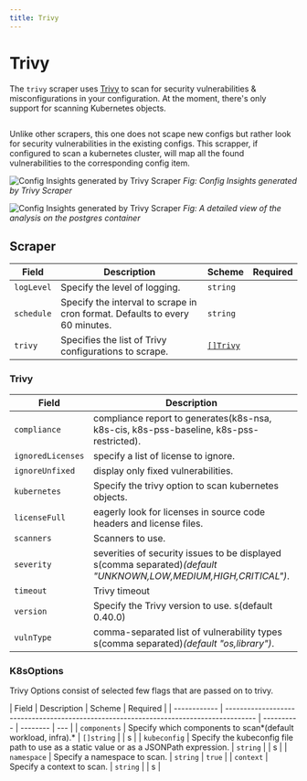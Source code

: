 ```yaml
---
title: Trivy
---
```



# <Trivy/> Trivy

The `trivy` scraper uses [Trivy](https://trivy.dev/) to scan for security vulnerabilities & misconfigurations in your configuration. At the moment, there's only support for scanning Kubernetes objects.

```yaml title="trivy-scraper.yaml" file=../../../modules/config-db/fixtures/trivy.yaml
```

Unlike other scrapers, this one does not scape new configs but rather look for security vulnerabilities in the existing configs. This scrapper, if configured to scan a kubernetes cluster, will map all the found vulnerabilities to the corresponding config item.

![Config Insights generated by Trivy Scraper](/img/config-insights-trivy.png)
_Fig: Config Insights generated by Trivy Scraper_

![Config Insights generated by Trivy Scraper](/img/config-insight-trivy-postgres.png)
_Fig: A detailed view of the analysis on the postgres container_

## Scraper

| Field      | Description                                                                  | Scheme                | Required |
| ---------- | ---------------------------------------------------------------------------- | --------------------- | -------- |
| `logLevel` | Specify the level of logging.                                                | `string`              |          |
| `schedule` | Specify the interval to scrape in cron format. Defaults to every 60 minutes. | `string`              |          |
| `trivy`    | Specifies the list of Trivy configurations to scrape.                        | [`[]Trivy`](#trivy-1) |          |

### Trivy

| Field             | Description                                                                                                     | Scheme                      | Required |
| ----------------- | --------------------------------------------------------------------------------------------------------------- | --------------------------- | -------- |
| `compliance`      | compliance report to generates(k8s-nsa, k8s-cis, k8s-pss-baseline, k8s-pss-restricted).                         | `string`                    |          |
| `ignoredLicenses` | specify a list of license to ignore.                                                                            | `[]string`                  |          |
| `ignoreUnfixed`   | display only fixed vulnerabilities.                                                                             | `bool`                      |          |
| `kubernetes`      | Specify the trivy option to scan kubernetes objects.                                                            | [`K8sOptions`](#k8soptions) | `true`   |
| `licenseFull`     | eagerly look for licenses in source code headers and license files.                                             | `bool`                      |          |
| `scanners`        | Scanners to use.                                                                                                | `[]string`                  |          |
| `severity`        | severities of security issues to be displayed s(comma separated)_(default "UNKNOWN,LOW,MEDIUM,HIGH,CRITICAL")_. | `string`                    |          |
| `timeout`         | Trivy timeout                                                                                                   | `string`                    |          |
| `version`         | Specify the Trivy version to use. s(default 0.40.0)                                                             | `string`                    |          |
| `vulnType`        | comma-separated list of vulnerability types s(comma separated)_(default "os,library")_.                         | `string`                    |          |

### K8sOptions

Trivy Options consist of selected few flags that are passed on to trivy.

| Field        | Description                                                                            | Scheme     | Required |
| ------------ | -------------------------------------------------------------------------------------- | ---------- | -------- | --- |
| `components` | Specify which components to scan*(default workload, infra).*                           | `[]string` |          | s   |
| `kubeconfig` | Specify the kubeconfig file path to use as a static value or as a JSONPath expression. | `string`   |          | s   |
| `namespace`  | Specify a namespace to scan.                                                           | `string`   | `true`   |
| `context`    | Specify a context to scan.                                                             | `string`   |          | s   |

